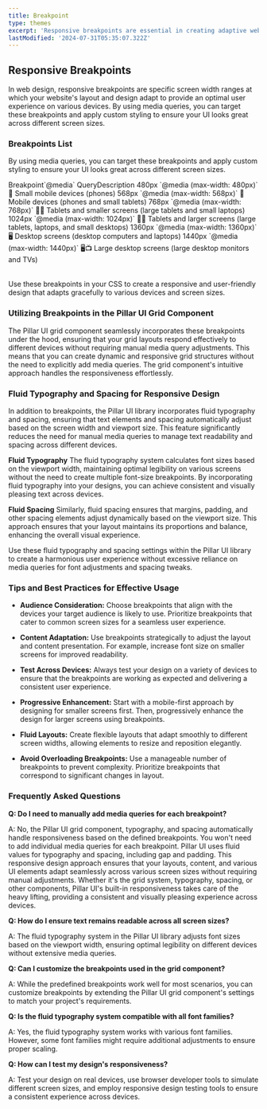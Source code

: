 ```yaml
---
title: Breakpoint
type: themes
excerpt: 'Responsive breakpoints are essential in creating adaptive web designs. Learn about common breakpoints and how to utilize media queries for optimal user experiences on various devices.'
lastModified: '2024-07-31T05:35:07.322Z'
---
```


## Responsive Breakpoints

In web design, responsive breakpoints are specific screen width ranges at which your website's layout and design adapt to provide an optimal user experience on various devices. By using media queries, you can target these breakpoints and apply custom styling to ensure your UI looks great across different screen sizes.

### Breakpoints List

By using media queries, you can target these breakpoints and apply custom styling to ensure your UI looks great across different screen sizes.

<Table>
  <TableColumn>Breakpoint</TableColumn>
  <TableColumn>`@media` Query</TableColumn>
  <TableColumn>Description</TableColumn>
  <TableRow>
    <TableColumn>480px</TableColumn>
    <TableColumn>`@media (max-width: 480px)`</TableColumn>
    <TableColumn>📱 Small mobile devices (phones)</TableColumn>
  </TableRow>
  <TableRow>
    <TableColumn>568px</TableColumn>
    <TableColumn>`@media (max-width: 568px)`</TableColumn>
    <TableColumn>📱 Mobile devices (phones and small tablets)</TableColumn>
  </TableRow>
  <TableRow>
    <TableColumn>768px</TableColumn>
    <TableColumn>`@media (max-width: 768px)`</TableColumn>
    <TableColumn>📱📓 Tablets and smaller screens (large tablets and small laptops)</TableColumn>
  </TableRow>
  <TableRow>
    <TableColumn>1024px</TableColumn>
    <TableColumn>`@media (max-width: 1024px)`</TableColumn>
    <TableColumn>📱📓 Tablets and larger screens (large tablets, laptops, and small desktops)</TableColumn>
  </TableRow>
  <TableRow>
    <TableColumn>1360px</TableColumn>
    <TableColumn>`@media (max-width: 1360px)`</TableColumn>
    <TableColumn>🖥️ Desktop screens (desktop computers and laptops)</TableColumn>
  </TableRow>
  <TableRow>
    <TableColumn>1440px</TableColumn>
    <TableColumn>`@media (max-width: 1440px)`</TableColumn>
    <TableColumn>🖥️📺 Large desktop screens (large desktop monitors and TVs)</TableColumn>
  </TableRow>
</Table>

Use these breakpoints in your CSS to create a responsive and user-friendly design that adapts gracefully to various devices
and screen sizes.

### Utilizing Breakpoints in the Pillar UI Grid Component

The Pillar UI grid component seamlessly incorporates these breakpoints under the hood, ensuring that your grid layouts respond effectively to different devices without requiring manual media query adjustments. This means that you can create dynamic and responsive grid structures without the need to explicitly add media queries. The grid component's intuitive approach handles the responsiveness effortlessly.

### Fluid Typography and Spacing for Responsive Design

In addition to breakpoints, the Pillar UI library incorporates fluid typography and spacing, ensuring that text elements and spacing automatically adjust based on the screen width and viewport size. This feature significantly reduces the need for manual media queries to manage text readability and spacing across different devices.

**Fluid Typography**
The fluid typography system calculates font sizes based on the viewport width, maintaining optimal legibility on various screens without the need to create multiple font-size breakpoints. By incorporating fluid typography into your designs, you can achieve consistent and visually pleasing text across devices.

**Fluid Spacing**
Similarly, fluid spacing ensures that margins, padding, and other spacing elements adjust dynamically based on the viewport size. This approach ensures that your layout maintains its proportions and balance, enhancing the overall visual experience.

Use these fluid typography and spacing settings within the Pillar UI library to create a harmonious user experience without excessive reliance on media queries for font adjustments and spacing tweaks.

### Tips and Best Practices for Effective Usage

- **Audience Consideration:** Choose breakpoints that align with the devices your target audience is likely to use. Prioritize breakpoints that cater to common screen sizes for a seamless user experience.

- **Content Adaptation:** Use breakpoints strategically to adjust the layout and content presentation. For example, increase font size on smaller screens for improved readability.

- **Test Across Devices:** Always test your design on a variety of devices to ensure that the breakpoints are working as expected and delivering a consistent user experience.

- **Progressive Enhancement:** Start with a mobile-first approach by designing for smaller screens first. Then, progressively enhance the design for larger screens using breakpoints.

- **Fluid Layouts:** Create flexible layouts that adapt smoothly to different screen widths, allowing elements to resize and reposition elegantly.

- **Avoid Overloading Breakpoints:** Use a manageable number of breakpoints to prevent complexity. Prioritize breakpoints that correspond to significant changes in layout.

### Frequently Asked Questions

**Q: Do I need to manually add media queries for each breakpoint?**

A: No, the Pillar UI grid component, typography, and spacing automatically handle responsiveness based on the defined breakpoints. You won't need to add individual media queries for each breakpoint. Pillar UI uses fluid values for typography and spacing, including gap and padding. This responsive design approach ensures that your layouts, content, and various UI elements adapt seamlessly across various screen sizes without requiring manual adjustments. Whether it's the grid system, typography, spacing, or other components, Pillar UI's built-in responsiveness takes care of the heavy lifting, providing a consistent and visually pleasing experience across devices.

**Q: How do I ensure text remains readable across all screen sizes?**

A: The fluid typography system in the Pillar UI library adjusts font sizes based on the viewport width, ensuring optimal legibility on different devices without extensive media queries.

**Q: Can I customize the breakpoints used in the grid component?**

A: While the predefined breakpoints work well for most scenarios, you can customize breakpoints by extending the Pillar UI grid component's settings to match your project's requirements.

**Q: Is the fluid typography system compatible with all font families?**

A: Yes, the fluid typography system works with various font families. However, some font families might require additional adjustments to ensure proper scaling.

**Q: How can I test my design's responsiveness?**

A: Test your design on real devices, use browser developer tools to simulate different screen sizes, and employ responsive design testing tools to ensure a consistent experience across devices.
